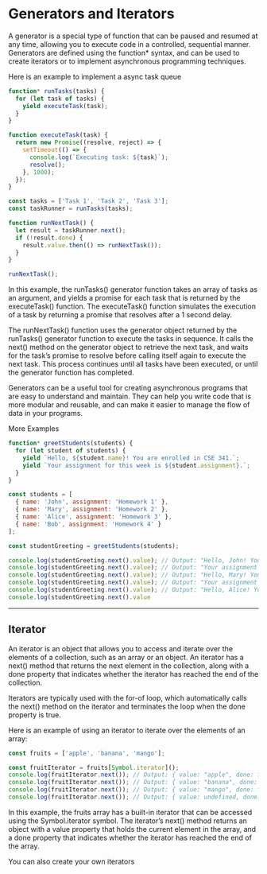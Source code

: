 # Generators and Iterators 

A generator is a special type of function that can be paused and resumed at any time, allowing you to execute code in a controlled, sequential manner. Generators are defined using the function* syntax, and can be used to create iterators or to implement asynchronous programming techniques.

Here is an example to implement a async task queue 

```.js
function* runTasks(tasks) {
  for (let task of tasks) {
    yield executeTask(task);
  }
}

function executeTask(task) {
  return new Promise((resolve, reject) => {
    setTimeout(() => {
      console.log(`Executing task: ${task}`);
      resolve();
    }, 1000);
  });
}

const tasks = ['Task 1', 'Task 2', 'Task 3'];
const taskRunner = runTasks(tasks);

function runNextTask() {
  let result = taskRunner.next();
  if (!result.done) {
    result.value.then(() => runNextTask());
  }
}

runNextTask();


```

In this example, the runTasks() generator function takes an array of tasks as an argument, and yields a promise for each task that is returned by the executeTask() function. The executeTask() function simulates the execution of a task by returning a promise that resolves after a 1 second delay.

The runNextTask() function uses the generator object returned by the runTasks() generator function to execute the tasks in sequence. It calls the next() method on the generator object to retrieve the next task, and waits for the task's promise to resolve before calling itself again to execute the next task. This process continues until all tasks have been executed, or until the generator function has completed.

Generators can be a useful tool for creating asynchronous programs that are easy to understand and maintain. They can help you write code that is more modular and reusable, and can make it easier to manage the flow of data in your programs.

More Examples

```.js
function* greetStudents(students) {
  for (let student of students) {
    yield `Hello, ${student.name}! You are enrolled in CSE 341.`;
    yield `Your assignment for this week is ${student.assignment}.`;
  }
}

const students = [
  { name: 'John', assignment: 'Homework 1' },
  { name: 'Mary', assignment: 'Homework 2' },
  { name: 'Alice', assignment: 'Homework 3' },
  { name: 'Bob', assignment: 'Homework 4' }
];

const studentGreeting = greetStudents(students);

console.log(studentGreeting.next().value); // Output: "Hello, John! You are enrolled in CSE 341."
console.log(studentGreeting.next().value); // Output: "Your assignment for this week is Homework 1."
console.log(studentGreeting.next().value); // Output: "Hello, Mary! You are enrolled in CSE 341."
console.log(studentGreeting.next().value); // Output: "Your assignment for this week is Homework 2."
console.log(studentGreeting.next().value); // Output: "Hello, Alice! You are enrolled in CSE 341."
console.log(studentGreeting.next().value

```

---

## Iterator 

An iterator is an object that allows you to access and iterate over the elements of a collection, such as an array or an object. An iterator has a next() method that returns the next element in the collection, along with a done property that indicates whether the iterator has reached the end of the collection.

Iterators are typically used with the for-of loop, which automatically calls the next() method on the iterator and terminates the loop when the done property is true.

Here is an example of using an iterator to iterate over the elements of an array:

```.js
const fruits = ['apple', 'banana', 'mango'];

const fruitIterator = fruits[Symbol.iterator]();
console.log(fruitIterator.next()); // Output: { value: "apple", done: false }
console.log(fruitIterator.next()); // Output: { value: "banana", done: false }
console.log(fruitIterator.next()); // Output: { value: "mango", done: false }
console.log(fruitIterator.next()); // Output: { value: undefined, done: true }


```

In this example, the fruits array has a built-in iterator that can be accessed using the Symbol.iterator symbol. The iterator's next() method returns an object with a value property that holds the current element in the array, and a done property that indicates whether the iterator has reached the end of the array.

You can also create your own iterators